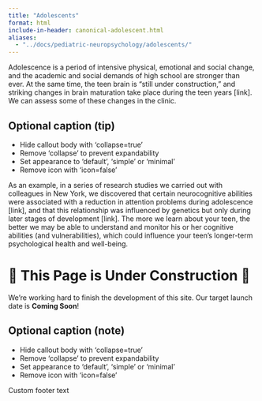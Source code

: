 ```yaml
---
title: "Adolescents"
format: html
include-in-header: canonical-adolescent.html
aliases:
  - "../docs/pediatric-neuropsychology/adolescents/"
---
```


Adolescence is a period of intensive physical, emotional and social change, and the academic and social demands of high school are stronger than ever. At the same time, the teen brain is “still under construction,” and striking changes in brain maturation take place during the teen years [link]. We can assess some of these changes in the clinic.  

:::{.callout-tip collapse=false appearance='default' icon=true}
## Optional caption (tip)
- Hide callout body with 'collapse=true'
- Remove 'collapse' to prevent expandability
- Set appearance to 'default', 'simple' or 'minimal'
- Remove icon with 'icon=false'
:::


As an example, in a series of research studies we carried out with colleagues in New York, we discovered that certain neurocognitive abilities were associated with a reduction in attention problems during adolescence [link], and that this relationship was influenced by genetics but only during later stages of development [link]. The more we learn about your teen, the better we may be able to understand and monitor his or her cognitive abilities (and vulnerabilities), which could influence your teen’s longer-term psychological health and well-being.

# 🚧 This Page is Under Construction 🚧

We're working hard to finish the development of this site. Our target launch
date is **Coming Soon**!

:::{.callout-note collapse=false appearance='default' icon=true}
## Optional caption (note)
- Hide callout body with 'collapse=true'
- Remove 'collapse' to prevent expandability
- Set appearance to 'default', 'simple' or 'minimal'
- Remove icon with 'icon=false'
:::


::: footer
Custom footer text
:::

